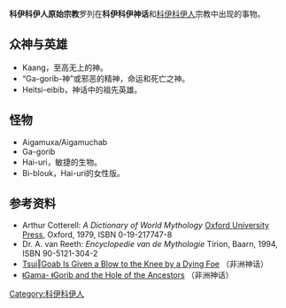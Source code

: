 '''科伊科伊人原始宗教'''罗列在'''科伊科伊神话'''和[[科伊科伊人|科伊科伊人]]宗教中出现的事物。

==众神与英雄==
*Kaang，至高无上的神。
*“Ga-gorib-神”或邪恶的精神，命运和死亡之神。
*Heitsi-eibib，神话中的祖先英雄。

==怪物==
*Aigamuxa/Aigamuchab
*Ga-gorib
*Hai-uri，敏捷的生物。
*Bi-blouk，Hai-uri的女性版。

==参考资料==

* Arthur Cotterell: ''A Dictionary of World Mythology'' [[Oxford_University_Press|Oxford University Press]], Oxford, 1979, ISBN 0-19-217747-8
* Dr. A. van Reeth: ''Encyclopedie van de Mythologie'' Tirion, Baarn, 1994, ISBN 90-5121-304-2
* [http://www.answers.com/topic/tsui-goab-is-given-a-blow-to-the-knee-by-a-dying-foe Tsui‖Goab Is Given a Blow to the Knee by a Dying Foe] {{Wayback|url=http://www.answers.com/topic/tsui-goab-is-given-a-blow-to-the-knee-by-a-dying-foe |date=20160304205923 }}（非洲神话）
* [http://www.answers.com/topic/gama-gorib-and-the-hole-of-the-ancestors ǂGama- ǂGorib and the Hole of the Ancestors] {{Wayback|url=http://www.answers.com/topic/gama-gorib-and-the-hole-of-the-ancestors |date=20160304115810 }}（非洲神话）

[[Category:科伊科伊人|Category:科伊科伊人]]